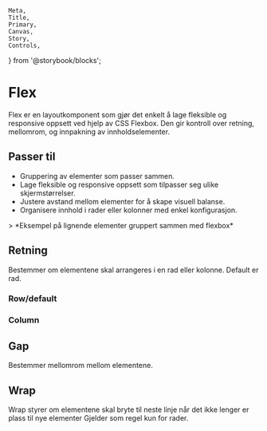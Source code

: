     Meta,
    Title,
    Primary,
    Canvas,
    Story,
    Controls,
} from '@storybook/blocks';

<Meta of={FhiFlexStories} />

# Flex

Flex er en layoutkomponent som gjør det enkelt å lage fleksible og responsive oppsett ved hjelp av CSS Flexbox. Den gir kontroll over retning, mellomrom, og innpakning av innholdselementer.

## Passer til

- Gruppering av elementer som passer sammen. 
- Lage fleksible og responsive oppsett som tilpasser seg ulike skjermstørrelser.
- Justere avstand mellom elementer for å skape visuell balanse.
- Organisere innhold i rader eller kolonner med enkel konfigurasjon.

<Canvas of={FhiFlexStories.Preview} />
> *Eksempel på lignende elementer gruppert sammen med flexbox*
<Controls />

## Retning

Bestemmer om elementene skal arrangeres i en rad eller kolonne. Default er rad.

### Row/default

<Canvas of={FhiFlexStories.RowDirection} />

### Column

<Canvas of={FhiFlexStories.ColumnDirection} />

## Gap

Bestemmer mellomrom mellom elementene.

<Canvas of={FhiFlexStories.CustomGap} />
<Controls of={FhiFlexStories.CustomGap} />

## Wrap

Wrap styrer om elementene skal bryte til neste linje når det ikke lenger er plass til nye elementer Gjelder som regel kun for rader.

<Canvas of={FhiFlexStories.Wrap} />
<Controls of={FhiFlexStories.Wrap} />


